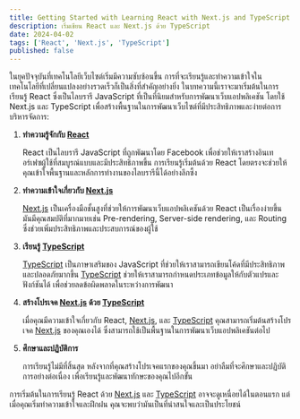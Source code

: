 ```yaml
---
title: Getting Started with Learning React with Next.js and TypeScript
description: เริ่มเขียน React และ Next.js ด้วย TypeScript
date: 2024-04-02
tags: ['React', 'Next.js', 'TypeScript']
published: false
---
```


ในยุคปัจจุบันที่เทคโนโลยีเว็บไซต์เริ่มมีความซับซ้อนขึ้น การที่จะเรียนรู้และทำความเข้าใจในเทคโนโลยีที่เปลี่ยนแปลงอย่างรวดเร็วก็เป็นสิ่งที่สำคัญอย่างยิ่ง ในบทความนี้เราจะมาเริ่มต้นในการเรียนรู้ React ซึ่งเป็นไลบรารี JavaScript ที่เป็นที่นิยมสำหรับการพัฒนาเว็บแอปพลิเคชัน โดยใช้ Next.js และ TypeScript เพื่อสร้างพื้นฐานในการพัฒนาเว็บไซต์ที่มีประสิทธิภาพและง่ายต่อการบริหารจัดการ:

1. **ทำความรู้จักกับ [React](https://react.dev/)**

   React เป็นไลบรารี JavaScript ที่ถูกพัฒนาโดย Facebook เพื่อช่วยให้เราสร้างอินเทอร์เฟซผู้ใช้ที่สมบูรณ์แบบและมีประสิทธิภาพขึ้น การเรียนรู้เริ่มต้นด้วย React โดยตรงจะช่วยให้คุณเข้าใจพื้นฐานและหลักการทำงานของไลบรารีนี้ได้อย่างลึกซึ้ง

2. **ทำความเข้าใจเกี่ยวกับ [Next.js](https://nextjs.org/)**

   [Next.js](https://nextjs.org/) เป็นเครื่องมือชั้นสูงที่ช่วยให้การพัฒนาเว็บแอปพลิเคชันด้วย React เป็นเรื่องง่ายขึ้น มันมีคุณสมบัติที่มากมายเช่น Pre-rendering, Server-side rendering, และ Routing ซึ่งช่วยเพิ่มประสิทธิภาพและประสบการณ์ของผู้ใช้

3. **เรียนรู้ [TypeScript](https://www.typescriptlang.org/)**

   [TypeScript](https://www.typescriptlang.org/) เป็นภาษาเสริมของ JavaScript ที่ช่วยให้เราสามารถเขียนโค้ดที่มีประสิทธิภาพและปลอดภัยมากขึ้น [TypeScript](https://www.typescriptlang.org/) ช่วยให้เราสามารถกำหนดประเภทข้อมูลให้กับตัวแปรและฟังก์ชันได้ เพื่อช่วยลดข้อผิดพลาดในระหว่างการพัฒนา

4. **สร้างโปรเจค [Next.js](https://nextjs.org/) ด้วย [TypeScript](https://www.typescriptlang.org/)**

   เมื่อคุณมีความเข้าใจเกี่ยวกับ React, [Next.js](https://nextjs.org/), และ [TypeScript](https://www.typescriptlang.org/) คุณสามารถเริ่มต้นสร้างโปรเจค [Next.js](https://nextjs.org/) ของคุณเองได้ ซึ่งสามารถใช้เป็นพื้นฐานในการพัฒนาเว็บแอปพลิเคชันต่อไป

5. **ศึกษาและปฏิบัติการ**

   การเรียนรู้ไม่มีที่สิ้นสุด หลังจากที่คุณสร้างโปรเจคแรกของคุณขึ้นมา อย่าลืมที่จะศึกษาและปฏิบัติการอย่างต่อเนื่อง เพื่อเรียนรู้และพัฒนาทักษะของคุณไปอีกขั้น

การเริ่มต้นในการเรียนรู้ React ด้วย [Next.js](https://nextjs.org/) และ [TypeScript](https://www.typescriptlang.org/) อาจจะดูเหนื่อยได้ในตอนแรก แต่เมื่อคุณเริ่มทำความเข้าใจและฝึกฝน คุณจะพบว่ามันเป็นที่น่าสนใจและเป็นประโยชน์
